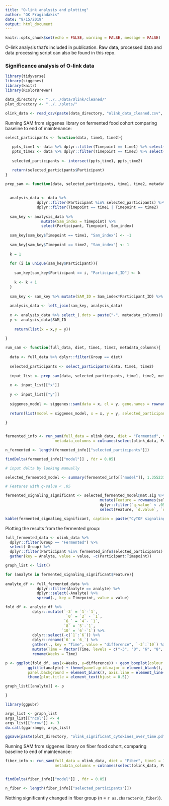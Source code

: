 ```yaml
---
title: "O-link analysis and plotting"
author: "GK Fragiadakis"
date: "8/15/2019"
output: html_document
---
```


```r
knitr::opts_chunk$set(echo = FALSE, warning = FALSE, message = FALSE)
```

O-link analysis that's included in publication. Raw data, processed data and data processing script can also be found in this repo. 

### Significance analysis of O-link data

```r
library(tidyverse)
library(siggenes)
library(knitr)
library(RColorBrewer)

data_directory <- "../../data/Olink/cleaned/"
plot_directory <- "../../plots/"

olink_data <- read_csv(paste(data_directory, "olink_data_cleaned.csv", sep = "")) %>% mutate(Timepoint = as.numeric(Timepoint))

```

Running SAM from siggenes library on fermented food cohort comparing baseline to end of maintenance:

```r

select_participants <- function(data, time1, time2){
  
   ppts_time1 <- data %>% dplyr::filter(Timepoint == time1) %>% select(Participant) %>% arrange(Participant) %>% distinct()
   ppts_time2 <- data %>% dplyr::filter(Timepoint == time2) %>% select(Participant) %>% arrange(Participant) %>% distinct()
   
   selected_participants <- intersect(ppts_time1, ppts_time2)

   return(selected_participants$Participant)
}

prep_sam <- function(data, selected_participants, time1, time2, metadata_columns){
  
  
  analysis_data <- data %>% 
              dplyr::filter(Participant %in% selected_participants) %>% 
              dplyr::filter(Timepoint == time1 | Timepoint == time2)
  
  sam_key <- analysis_data %>% 
                mutate(Sam_index = Timepoint) %>% 
                select(Participant, Timepoint, Sam_index)
  
  sam_key[sam_key$Timepoint == time1, "Sam_index"] <- -1
  
  sam_key[sam_key$Timepoint == time2, "Sam_index"] <- 1
  
  k = 1
  
  for (i in unique(sam_key$Participant)){
    
    sam_key[sam_key$Participant == i, "Participant_ID"] <- k
    
    k <- k + 1
  }
  
  sam_key <- sam_key %>% mutate(SAM_ID = Sam_index*Participant_ID) %>% select(Participant, Timepoint, SAM_ID)
  
  analysis_data <- left_join(sam_key, analysis_data)
  
  x <- analysis_data %>% select_(.dots = paste("-", metadata_columns)) %>% select(-SAM_ID) %>% t()
  y <- analysis_data$SAM_ID
    
    return(list(x = x,y = y))
  
}

run_sam <- function(full_data, diet, time1, time2, metadata_columns){
  
  data <- full_data %>% dplyr::filter(Group == diet)
  
  selected_participants <- select_participants(data, time1, time2)
  
  input_list <- prep_sam(data, selected_participants, time1, time2, metadata_columns)
  
  x <- input_list[["x"]]
  
  y <- input_list[["y"]]
  
  siggenes_model <- siggenes::sam(data = x, cl = y, gene.names = rownames(x), rand = 123)
  
  return(list(model = siggenes_model, x = x, y = y, selected_participants = selected_participants))
  
}


fermented_info <- run_sam(full_data = olink_data, diet = "Fermented", time1 = 1, time2 = 6,
                      metadata_columns = colnames(select(olink_data, Participant, Timepoint, Group))) 

n_fermented <- length(fermented_info[["selected_participants"]])

findDelta(fermented_info[["model"]] , fdr = 0.05)

# input delta by looking manually

selected_fermented_model <- summary(fermented_info[["model"]], 1.355231)

# Features with q-value < .05

fermented_signaling_significant <- selected_fermented_model@mat.sig %>% 
                                          mutate(Feature = rownames(selected_fermented_model@mat.sig)) %>% 
                                          dplyr::filter(`q.value` < .05) %>% 
                                          select(Feature, `d.value`, `q.value`)

kable(fermented_signaling_significant, caption = paste("CyTOF signaling features significant by q-value, fermented food cohort, n = ", n_fermented, sep = ""))


```


Plotting the results from the fermented group:

```r

full_fermented_data <- olink_data %>% 
  dplyr::filter(Group == "Fermented") %>% 
  select(-Group) %>%
  dplyr::filter(Participant %in% fermented_info$selected_participants) %>%
  gather(key = Analyte, value = value, -c(Participant:Timepoint))

graph_list <- list()

for (analyte in fermented_signaling_significant$Feature){
  
analyte_df <- full_fermented_data %>% 
              dplyr::filter(Analyte == analyte) %>% 
              dplyr::select(-Analyte) %>% 
              spread(., key = Timepoint, value = value)

fold_df <- analyte_df %>%  
            dplyr::mutate(`-3` = `1`-`1`,
                           `0` = `2` - `1`, 
                          `6_` = `4`- `1`, 
                          `8` = `5`-`1`, 
                         `10` = `6`-`1`) %>%
            dplyr::select(-c(`1`:`6`)) %>%
            dplyr::rename(`6` = `6_`) %>%
            gather(., key = "Time", value = "difference", `-3`:`10`) %>%
            mutate(Time = factor(Time, levels = c("-3", "0", "6", "8", "10"))) %>%
            rename(Weeks = Time)

p <- ggplot(fold_df, aes(x=Weeks, y=difference)) + geom_boxplot(colour = "#bebada", fill = "#bebada", alpha = 0.5) + 
          ggtitle(analyte) + theme(panel.grid.major = element_blank(), panel.grid.minor = element_blank(),
          panel.background = element_blank(), axis.line = element_line(colour = "black"))  +
          theme(plot.title = element_text(hjust = 0.5))

graph_list[[analyte]] <- p

}

library(ggpubr)

args_list <- graph_list
args_list[["ncol"]] <- 4
args_list[["nrow"]] <- 3
do.call(ggarrange, args_list)

ggsave(paste(plot_directory, "olink_significant_cytokines_over_time.pdf", sep = ""), useDingbats = FALSE, height = 5, width = 9)

```

Running SAM from siggenes library on fiber food cohort, comparing baseline to end of maintenance:

```r

fiber_info <- run_sam(full_data = olink_data, diet = "Fiber", time1 = 1, time2 = 6,
                      metadata_columns = colnames(select(olink_data, Participant, Timepoint, Group))) 


findDelta(fiber_info[["model"]] , fdr = 0.05)

n_fiber <- length(fiber_info[["selected_participants"]])

```

Nothing significantly changed in fiber group (n = `r as.character(n_fiber)`). 


